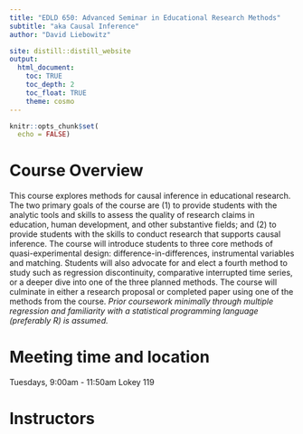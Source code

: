 ```yaml
---
title: "EDLD 650: Advanced Seminar in Educational Research Methods"
subtitle: "aka Causal Inference"
author: "David Liebowitz"

site: distill::distill_website
output:
  html_document:
    toc: TRUE
    toc_depth: 2
    toc_float: TRUE
    theme: cosmo
---
```


```r
knitr::opts_chunk$set(
  echo = FALSE)
```

# Course Overview

This course explores methods for causal inference in educational research. The two primary goals of the course are (1) to provide students with the analytic tools and skills to assess the quality of research claims in education, human development, and other substantive fields; and (2) to provide students with the skills to conduct research that supports causal inference. The course will introduce students to three core methods of quasi-experimental design: difference-in-differences, instrumental variables and matching. Students will also advocate for and elect a fourth method to study such as regression discontinuity, comparative interrupted time series, or a deeper dive into one of the three planned methods. The course will culminate in either a research proposal or completed paper using one of the methods from the course. *Prior coursework minimally through multiple regression and familiarity with a statistical programming language (preferably R) is assumed.*

# Meeting time and location
Tuesdays, 9:00am - 11:50am
Lokey 119

# Instructors
